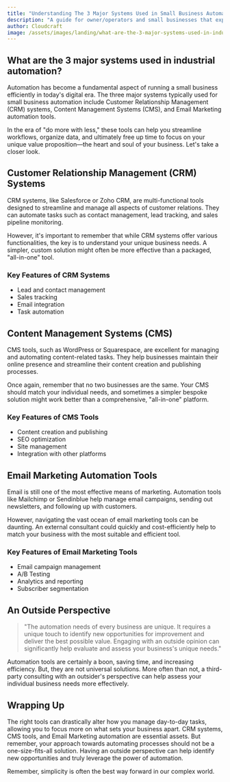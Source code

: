 ```yaml
---
title: "Understanding The 3 Major Systems Used in Small Business Automation"
description: "A guide for owner/operators and small businesses that explores the three major systems used for automation, focusing on retail and service industries."
author: Cloudcraft
image: /assets/images/landing/what-are-the-3-major-systems-used-in-industrial-automation.jpg
---
```


## What are the 3 major systems used in industrial automation?

Automation has become a fundamental aspect of running a small business efficiently in today's digital era. The three major systems typically used for small business automation include Customer Relationship Management (CRM) systems, Content Management Systems (CMS), and Email Marketing automation tools.

In the era of "do more with less," these tools can help you streamline workflows, organize data, and ultimately free up time to focus on your unique value proposition—the heart and soul of your business. Let's take a closer look.

<ServicesBlurb />

## Customer Relationship Management (CRM) Systems

CRM systems, like Salesforce or Zoho CRM, are multi-functional tools designed to streamline and manage all aspects of customer relations. They can automate tasks such as contact management, lead tracking, and sales pipeline monitoring. 

However, it's important to remember that while CRM systems offer various functionalities, the key is to understand your unique business needs. A simpler, custom solution might often be more effective than a packaged, "all-in-one" tool.

### Key Features of CRM Systems

 * Lead and contact management
 * Sales tracking
 * Email integration
 * Task automation

## Content Management Systems (CMS)

CMS tools, such as WordPress or Squarespace, are excellent for managing and automating content-related tasks. They help businesses maintain their online presence and streamline their content creation and publishing processes.

Once again, remember that no two businesses are the same. Your CMS should match your individual needs, and sometimes a simpler bespoke solution might work better than a comprehensive, "all-in-one" platform.

### Key Features of CMS Tools

 * Content creation and publishing
 * SEO optimization
 * Site management
 * Integration with other platforms

## Email Marketing Automation Tools

Email is still one of the most effective means of marketing. Automation tools like Mailchimp or Sendinblue help manage email campaigns, sending out newsletters, and following up with customers. 

However, navigating the vast ocean of email marketing tools can be daunting. An external consultant could quickly and cost-efficiently help to match your business with the most suitable and efficient tool.

### Key Features of Email Marketing Tools

 * Email campaign management 
 * A/B Testing 
 * Analytics and reporting 
 * Subscriber segmentation 

<GetStartedBlurb />

## An Outside Perspective

<blockquote tip>
"The automation needs of every business are unique. It requires a unique touch to identify new opportunities for improvement and deliver the best possible value. Engaging with an outside opinion can significantly help evaluate and assess your business's unique needs."
</blockquote>

Automation tools are certainly a boon, saving time, and increasing efficiency. But, they are not universal solutions. More often than not, a third-party consulting with an outsider's perspective can help assess your individual business needs more effectively. 

## Wrapping Up

The right tools can drastically alter how you manage day-to-day tasks, allowing you to focus more on what sets your business apart. CRM systems, CMS tools, and Email Marketing automation are essential assets. But remember, your approach towards automating processes should not be a one-size-fits-all solution. Having an outside perspective can help identify new opportunities and truly leverage the power of automation.

Remember, simplicity is often the best way forward in our complex world.